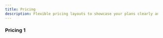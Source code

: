 ```yaml
---
title: Pricing
description: Flexible pricing layouts to showcase your plans clearly and help users choose with confidence.
---
```


### Pricing 1

<BlockPreview
    path="demo/blocks/pricing/pricing-1.tsx"
    registry="pricing-1"
    lgHeight={900}
/>
